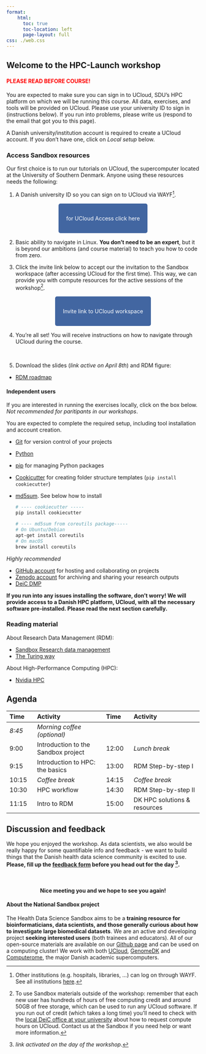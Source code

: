 ```yaml
---
format: 
    html:
      toc: true
      toc-location: left
      page-layout: full
css: ./web.css
---
```


:::{.hero-banner}
# Welcome to the HPC-Launch workshop 
:::

#### <span style="color: red;">PLEASE READ BEFORE COURSE!</span>


:::{.callout-warning title="Required preparation"}
You are expected to make sure you can sign in to UCloud, SDU’s HPC platform on which we will be running this course. All data, exercises, and tools will be provided on UCloud. Please use your university ID to sign in (instructions below). If you run into problems, please write us (respond to the email that got you to this page).

A Danish university/institution account is required to create a UCloud account.  If you don't have one, click on *Local setup* below. 
:::

### Access Sandbox resources
Our first choice is to run our tutorials on UCloud, the supercomputer located at the University of Southern Denmark. Anyone using these resources needs the following:

 1. A Danish university ID so you can sign on to UCloud via WAYF^[Other institutions (e.g. hospitals, libraries, ...) can log on through WAYF. See all institutions [here](https://www.wayf.dk/da/institutioner-i-wayf).]. 

&nbsp;

 <p align="center">
  <a href="https://cloud.sdu.dk" style="background-color: #4266A1; color: #FFFFFF; padding: 30px 20px; text-decoration: none; border-radius: 5px;">
    for UCloud Access
    click here
  </a>
</p>

&nbsp;

 2. Basic ability to navigate in Linux. **You don't need to be an expert**, but it is beyond our ambitions (and course material) to teach you how to code from zero.

 3. Click the invite link below to accept our the invitation to the Sandbox workspace (after accessing UCloud for the first time). This way, we can provide you with compute resources for the active sessions of the workshop^[To use Sandbox materials outside of the workshop: remember that each new user has hundreds of hours of free computing credit and around 50GB of free storage, which can be used to run any UCloud software. If you run out of credit (which takes a long time) you'll need to check with the [local DeiC office at your university](https://www.deic.dk/en/Front-Office) about how to request compute hours on UCloud. Contact us at the Sandbox if you need help or want more information.].

 &nbsp;

 <p align="center">
  <a href="https://cloud.sdu.dk/app/projects/invite/67a8c23a-4eab-4f3d-8d32-745ab537fe9f" style="background-color: #4266A1; color: #FFFFFF; padding: 30px 20px; text-decoration: none; border-radius: 5px;">
    Invite link to
    UCloud workspace
  </a>
</p>

&nbsp;

4. You’re all set! You will receive instructions on how to navigate through UCloud during the course.

&nbsp;

5. Download the slides (*link active on April 8th*) and RDM figure:

<!--
 <p align="center">
  <a href="./GwasSandbox_slides.zip" download="Unavai">
    <button class="btn small-button">Download slides</button>
  </a>
</p>
-->

- [RDM roadmap](https://hds-sandbox.github.io/RDM_biodata_course/develop/cheatSheet.html)

#### Independent users 
If you are interested in running the exercises locally, click on the box below. *Not recommended for paritipants in our workshops*.

:::{.callout-warning title="Local setup required if not using UCloud" collapse="true"}

You are expected to complete the required setup, including tool installation and account creation. 

- [Git](https://git-scm.com/downloads) for version control of your projects
- [Python](https://www.python.org/)
- [pip](https://pip.pypa.io/en/stable/installation/) for managing Python packages
- [Cookicutter](https://cookiecutter.readthedocs.io/en/stable/) for creating folder structure templates (`pip install cookiecutter`)
- [md5sum](https://www.gnu.org/software/coreutils/manual/html_node/md5sum-invocation.html). See below how to install
  ```.bash
  # ---- cookiecutter -----
  pip install cookiecutter

  # ---- md5sum from coreutils package-----
  # On Ubuntu/Debian
  apt-get install coreutils
  # On macOS
  brew install coreutils
  ```

*Highly recommended*

- [GitHub account](https://github.com/) for hosting and collaborating on projects
- [Zenodo account](https://zenodo.org/) for archiving and sharing your research outputs
- [DeiC DMP](https://dmp.deic.dk/plans)

**If you run into any issues installing the software, don't worry! We will provide access to a Danish HPC platform, UCloud, with all the necessary software pre-installed. Please read the next section carefully.**
:::

### Reading material

About Research Data Management (RDM): 

- [Sandbox Research data management](https://hds-sandbox.github.io/RDM_biodata_course/)
- [The Turing way](https://the-turing-way.netlify.app/reproducible-research/reproducible-research)  

About High-Performance Computing (HPC): 

- [Nvidia HPC](https://www.nvidia.com/en-us/glossary/high-performance-computing/)


## Agenda

| Time | Activity | Time | Activity |
|:-|:----|:-|:----|
| *8:45*	|	*Morning coffee (optional)* |  
| 9:00	|	Introduction to the Sandbox project | 12:00	|	*Lunch break* |
| 9:15	|	Introduction to HPC: the basics | 13:00	|	RDM Step-by-step I |
| 10:15	|	*Coffee break* |  14:15	|	*Coffee break* |
| 10:30	|	HPC workflow | 14:30	|	RDM Step-by-step II |
| 11:15	|	Intro to RDM | 15:00	|	DK HPC solutions & resources |

## Discussion and feedback

We hope you enjoyed the workshop. As data scientists, we also would be really happy for some quantifiable info and feedback - we want to build things that the Danish health data science community is excited to use. <b>Please, fill up the [feedback form]() before you head out for the day ^[*link activated on the day of the workshop*.].</b>

&nbsp;

:::{.callout-note  appearance="simple" icon=false} 
<h4 align=center>Nice meeting you and we hope to see you again!</h4> 
::: 

#### About the National Sandbox project 

The Health Data Science Sandbox aims to be a **training resource for bioinformaticians, data scientists, and those generally curious about how to investigate large biomedical datasets**. We are an active and developing project **seeking interested users** (both trainees and educators). All of our open-source materials are available on our [Github page](https://github.com/hds-sandbox) and can be used on a computing cluster! We work with both [UCloud](https://cloud/sdu.dk), [GenomeDK](https://genome.au.dk) and [Computerome](https://www.computerome.dk/), the major Danish academic supercomputers.

